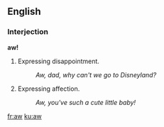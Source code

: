 ==English==
===Interjection===
'''aw!'''

#Expressing disappointment.
#:''Aw, dad, why can't we go to Disneyland?''
#Expressing affection.
#:''Aw, you've such a cute little baby!''

[[fr:aw]]
[[ku:aw]]